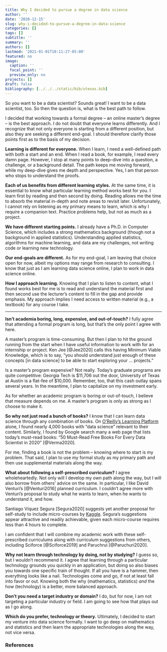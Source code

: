```yaml
---
title: Why I decided to pursue a degree in data science
author: ''
date: '2020-12-15'
slug: why-i-decided-to-pursue-a-degree-in-data-science
categories: []
tags: []
subtitle: ''
summary: ''
authors: []
lastmod: '2021-01-01T10:11:27-05:00'
featured: no
image:
  caption: ''
  focal_point: ''
  preview_only: no
projects: []
draft: false
bibliography: [../../../static/bib/utexas.bib]
---
```


So you want to be a data scientist? Sounds great! I want to be a data scientist, too. So then the question is, what is the best path to follow.

I decided that working towards a formal degree -- an online master's degree -- is the best approach. I do not doubt that everyone learns differently. And I recognize that not only everyone is starting from a different position, but also they are seeking a different end-goal. I should therefore clarify those points first as to the basis of my decision.

**Learning is different for everyone.** When I learn, I need a well-defined path with both a start and an end. When I read a book, for example, I read every damn page. However, I stop at many points to deep-dive into a question, a challenge, or a background detail. The path keeps me moving forward, while my deep-dive gives me depth and perspective. Yes, I am that person who stops to understand the proofs.

**Each of us benefits from different learning styles.** At the same time, it is essential to know what particular learning method works best for you. I learn first by reading and then second by doing. Reading allows me the time to absorb the material in-depth and note areas to revisit later. Unfortunately, I cannot rely on listening as my primary means to learn, which is why I require a companion text. Practice problems help, but not as much as a project.

**We have different starting points.** I already have a Ph.D. in Computer Science, which includes a strong mathematics background (though not a background in applied statistics). Understanding applied statistics, algorithms for machine learning, and data are my challenges, not writing code or learning new technology.

**Our end-goals are different.** As for my end-goal, I am leaving that choice open for now, albeit my options may range from research to consulting. I know that just as I am learning data science online, I plan to work in data science online.

**How I approach learning.** Knowing that I plan to listen to content, what I found works best for me is to read and understand the material first and then second use the lecturer's content to fill in the gap and provide emphasis. My approach implies I need access to written material (e.g., a textbook) for any course I take.

----

**Isn't academia boring, long, expensive, and out-of-touch?** I fully agree that attending a formal program is long, but that's the only point I agree with here. 

A master's program is time-consuming. But then I plan to hit the ground running from the start when I have useful information to work with for an internship or project. Ken Jee [@Jee2020] calls this having Minimum Viable Knowledge, which is to say, "you should understand just enough of these concepts [in data science] to be able to start exploring your ... projects."

Is a master's program expensive? Not really. Today's graduate programs are quite competitive: Georgia Tech is $11,706 out the door, University of Texas at Austin is a flat-fee of $10,000. Remember, too, that this cash outlay spans several years. In the meantime, I plan to capitalize on my investment early. 

As for whether an academic program is boring or out-of-touch, I believe that measure depends on me. A master's program is only as strong as I choose to make it.

**So why not just read a bunch of books?** I know that I can learn data science through any combination of books. On [O'Reilly's Learning Platform](https://www.oreilly.com/) alone, I found nearly 4,000 books with "data science" relevant to their content. Similarly, I found by Google search many a web page that lists today's must-read books: "50 Must-Read Free Books For Every Data Scientist in 2020" [@Verma2020]. 

For me, finding a book is not the problem -- knowing where to start is my problem. That said, I plan to use my formal study as my primary path and then use supplemental materials along the way.

**What about following a self-prescribed curriculum?** I agree wholeheartedly. Not only will I develop my *own* path along the way, but I will also borrow from others' advice on the same. In particular, I like David Venturi's [@Venturi2016] planned curriculum. I couldn't agree more with Venturi's proposal to study what he wants to learn, when he wants to understand it, and how.

Santiago Víquez Segura [Segura2020] suggests yet another proposal for self-study to include micro-courses by [Kaggle](https://www.kaggle.com/learn/overview). Segura's suggestions appear attractive and readily achievable, given each micro-course requires less than 4 hours to complete. 

I am confident that I will combine my academic work with these self-prescribed curriculums along with curriculum suggestions from others, including Sciforce [@Sciforce2019] and Paruchrui [@Paruchuri2020].

**Why not learn through technology by doing, not by studying?** I guess so, but I wouldn't recommend it. I agree that learning through a particular technology grounds you quickly in an application, but doing so also biases you towards one specific train of thought. If all you have is a hammer, then everything looks like a nail. Technologies come and go, if not at least fall into favor or out. Knowing both the why (mathematics, statistics) *and* the how (technology) is a better, more balanced approach.

**Don't you need a target industry or domain?** I do, but for now, I am not targeting a particular industry or field. I am going to see how that plays out as I go along.

**Which do you prefer, technology or theory.** Ultimately, I decided to start my venture into data science formally. I want to go deep on mathematics and statistics and then learn the appropriate technologies along the way, not vice versa.

### References
